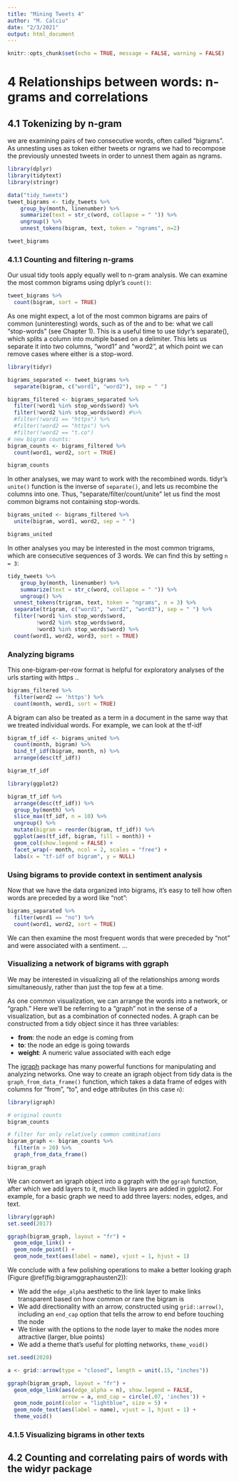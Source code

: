 ```yaml
---
title: "Mining Tweets 4"
author: "M. Calciu"
date: "2/3/2021"
output: html_document
---
```


```r
knitr::opts_chunk$set(echo = TRUE, message = FALSE, warning = FALSE)
```
# 4 Relationships between words: n-grams and correlations

## 4.1 Tokenizing by n-gram

we are examining pairs of two consecutive words, often called "bigrams".
As unnesting uses as token either tweets or ngrams we had to recompose the previously unnested tweets in order to unnest them again as ngrams. 

```r
library(dplyr)
library(tidytext)
library(stringr)

data("tidy_tweets")
tweet_bigrams <- tidy_tweets %>%
    group_by(month, linenumber) %>% 
    summarize(text = str_c(word, collapse = " ")) %>%
    ungroup() %>%
    unnest_tokens(bigram, text, token = "ngrams", n=2)

tweet_bigrams
```
### 4.1.1 Counting and filtering n-grams

Our usual tidy tools apply equally well to n-gram analysis. We can examine the most common bigrams using dplyr's `count()`:

```r
tweet_bigrams %>%
  count(bigram, sort = TRUE)
```
As one might expect, a lot of the most common bigrams are pairs of common (uninteresting) words, such as of the and to be: what we call “stop-words” (see Chapter 1). This is a useful time to use tidyr’s separate(), which splits a column into multiple based on a delimiter. This lets us separate it into two columns, “word1” and “word2”, at which point we can remove cases where either is a stop-word.


```r
library(tidyr)

bigrams_separated <- tweet_bigrams %>%
  separate(bigram, c("word1", "word2"), sep = " ")

bigrams_filtered <- bigrams_separated %>%
  filter(!word1 %in% stop_words$word) %>%
  filter(!word2 %in% stop_words$word) #%>%
  #filter(!word1 == "https") %>%
  #filter(!word2 == "https") %>%
  #filter(!word2 == "t.co")
# new bigram counts:
bigram_counts <- bigrams_filtered %>% 
  count(word1, word2, sort = TRUE)

bigram_counts
```
In other analyses, we may want to work with the recombined words. tidyr's `unite()` function is the inverse of `separate()`, and lets us recombine the columns into one. Thus, "separate/filter/count/unite" let us find the most common bigrams not containing stop-words.

```r
bigrams_united <- bigrams_filtered %>%
  unite(bigram, word1, word2, sep = " ")

bigrams_united
```
In other analyses you may be interested in the most common trigrams, which are consecutive sequences of 3 words. We can find this by setting `n = 3`:

```r
tidy_tweets %>% 
    group_by(month, linenumber) %>% 
    summarize(text = str_c(word, collapse = " ")) %>%
    ungroup() %>%
  unnest_tokens(trigram, text, token = "ngrams", n = 3) %>%
  separate(trigram, c("word1", "word2", "word3"), sep = " ") %>%
  filter(!word1 %in% stop_words$word,
         !word2 %in% stop_words$word,
         !word3 %in% stop_words$word) %>%
  count(word1, word2, word3, sort = TRUE)
```

### Analyzing bigrams

This one-bigram-per-row format is helpful for exploratory analyses of the urls starting with https ..


```r
bigrams_filtered %>%
  filter(word2 == 'https') %>%
  count(month, word1, sort = TRUE)
```
A bigram can also be treated as a term in a document in the same way that we treated individual words. For example, we can look at the tf-idf

```r
bigram_tf_idf <- bigrams_united %>%
  count(month, bigram) %>%
  bind_tf_idf(bigram, month, n) %>%
  arrange(desc(tf_idf))

bigram_tf_idf
```
```r
library(ggplot2)

bigram_tf_idf %>%
  arrange(desc(tf_idf)) %>%
  group_by(month) %>%
  slice_max(tf_idf, n = 10) %>%
  ungroup() %>%
  mutate(bigram = reorder(bigram, tf_idf)) %>%
  ggplot(aes(tf_idf, bigram, fill = month)) +
  geom_col(show.legend = FALSE) +
  facet_wrap(~ month, ncol = 2, scales = "free") +
  labs(x = "tf-idf of bigram", y = NULL)
```
### Using bigrams to provide context in sentiment analysis
Now that we have the data organized into bigrams, it's easy to tell how often words are preceded by a word like "not":

```r
bigrams_separated %>%
  filter(word1 == "no") %>%
  count(word1, word2, sort = TRUE)
```

We can then examine the most frequent words that were preceded by "not" and were associated with a sentiment.
...

### Visualizing a network of bigrams with ggraph

We may be interested in visualizing all of the relationships among words simultaneously, rather than just the top few at a time.

 As one common visualization, we can arrange the words into a network, or "graph." Here we'll be referring to a "graph" not in the sense of a visualization, but as a combination of connected nodes. A graph can be constructed from a tidy object since it has three variables:

* **from**: the node an edge is coming from
* **to**: the node an edge is going towards
* **weight**: A numeric value associated with each edge

The [igraph](http://igraph.org/) package has many powerful functions for manipulating and analyzing networks. One way to create an igraph object from tidy data is the `graph_from_data_frame()` function, which takes a data frame of edges with columns for "from", "to", and edge attributes (in this case `n`):

```r
library(igraph)

# original counts
bigram_counts

# filter for only relatively common combinations
bigram_graph <- bigram_counts %>%
  filter(n > 20) %>%
  graph_from_data_frame()

bigram_graph
```

We can convert an igraph object into a ggraph with the `ggraph` function, after which we add layers to it, much like layers are added in ggplot2. For example, for a basic graph we need to add three layers: nodes, edges, and text.

```r
library(ggraph)
set.seed(2017)

ggraph(bigram_graph, layout = "fr") +
  geom_edge_link() +
  geom_node_point() +
  geom_node_text(aes(label = name), vjust = 1, hjust = 1)
```

We conclude with a few polishing operations to make a better looking graph (Figure \@ref(fig:bigramggraphausten2)):

* We add the `edge_alpha` aesthetic to the link layer to make links transparent based on how common or rare the bigram is
* We add directionality with an arrow, constructed using `grid::arrow()`, including an `end_cap` option that tells the arrow to end before touching the node
* We tinker with the options to the node layer to make the nodes more attractive (larger, blue points)
* We add a theme that's useful for plotting networks, `theme_void()`

```r
set.seed(2020)

a <- grid::arrow(type = "closed", length = unit(.15, "inches"))

ggraph(bigram_graph, layout = "fr") +
  geom_edge_link(aes(edge_alpha = n), show.legend = FALSE,
                 arrow = a, end_cap = circle(.07, 'inches')) +
  geom_node_point(color = "lightblue", size = 5) +
  geom_node_text(aes(label = name), vjust = 1, hjust = 1) +
  theme_void()
```
### 4.1.5 Visualizing bigrams in other texts 

## 4.2 Counting and correlating pairs of words with the widyr package
